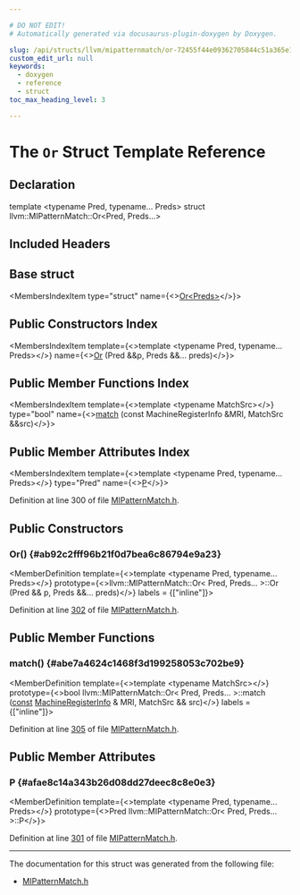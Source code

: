 ```yaml
---

# DO NOT EDIT!
# Automatically generated via docusaurus-plugin-doxygen by Doxygen.

slug: /api/structs/llvm/mipatternmatch/or-72455f44e09362705844c51a365e177c
custom_edit_url: null
keywords:
  - doxygen
  - reference
  - struct
toc_max_heading_level: 3

---
```





# The `Or` Struct Template Reference

<DoxygenPage pluginConfig={pluginConfig}>



## Declaration

<CodeBlock>template &lt;typename Pred, typename... Preds&gt;
struct llvm::MIPatternMatch::Or&lt;Pred, Preds...&gt;</CodeBlock>

## Included Headers

<IncludesList>
<IncludesListItem
  filePath="llvm/CodeGen/GlobalISel/MIPatternMatch.h"
  permalink="/docs/api/files/include/include/llvm/include/llvm/codegen/include/llvm/codegen/globalisel/mipatternmatch-h"
  isLocal="true" />
</IncludesList>

## Base struct

<MembersIndex>

<MembersIndexItem
  type="struct"
  name={<><a href="/docs/api/structs/llvm/mipatternmatch/or">Or&lt;Preds&gt;</a></>}>
</MembersIndexItem>

</MembersIndex>

## Public Constructors Index

<MembersIndex>

<MembersIndexItem
  template={<>template &lt;typename Pred, typename... Preds&gt;</>}
  name={<><a href="#ab92c2fff96b21f0d7bea6c86794e9a23">Or</a> (Pred &amp;&amp;p, Preds &amp;&amp;... preds)</>}>
</MembersIndexItem>

</MembersIndex>

## Public Member Functions Index

<MembersIndex>

<MembersIndexItem
  template={<>template &lt;typename MatchSrc&gt;</>}
  type="bool"
  name={<><a href="#abe7a4624c1468f3d199258053c702be9">match</a> (const MachineRegisterInfo &amp;MRI, MatchSrc &amp;&amp;src)</>}>
</MembersIndexItem>

</MembersIndex>

## Public Member Attributes Index

<MembersIndex>

<MembersIndexItem
  template={<>template &lt;typename Pred, typename... Preds&gt;</>}
  type="Pred"
  name={<><a href="#afae8c14a343b26d08dd27deec8c8e0e3">P</a></>}>
</MembersIndexItem>

</MembersIndex>


Definition at line 300 of file <a href="/docs/api/files/include/include/llvm/include/llvm/codegen/include/llvm/codegen/globalisel/mipatternmatch-h">MIPatternMatch.h</a>.

<SectionDefinition>

## Public Constructors

### Or() {#ab92c2fff96b21f0d7bea6c86794e9a23}

<MemberDefinition
  template={<>template &lt;typename Pred, typename... Preds&gt;</>}
  prototype={<>llvm::MIPatternMatch::Or&lt; Pred, Preds... &gt;::Or (Pred &amp;&amp; p, Preds &amp;&amp;... preds)</>}
  labels = {["inline"]}>

Definition at line <a href="/docs/api/files/include/include/llvm/include/llvm/codegen/include/llvm/codegen/globalisel/mipatternmatch-h/#l00302">302</a> of file <a href="/docs/api/files/include/include/llvm/include/llvm/codegen/include/llvm/codegen/globalisel/mipatternmatch-h">MIPatternMatch.h</a>.
</MemberDefinition>

</SectionDefinition>

<SectionDefinition>

## Public Member Functions

### match() {#abe7a4624c1468f3d199258053c702be9}

<MemberDefinition
  template={<>template &lt;typename MatchSrc&gt;</>}
  prototype={<>bool llvm::MIPatternMatch::Or&lt; Pred, Preds... &gt;::match (<a href="/docs/api/files/lib/lib/target/lib/target/aarch64/aarch64promoteconstant-cpp/#a90f8350fecae261c25be85d38b451bff">const</a> <a href="/docs/api/classes/llvm/machineregisterinfo">MachineRegisterInfo</a> &amp; MRI, MatchSrc &amp;&amp; src)</>}
  labels = {["inline"]}>

Definition at line <a href="/docs/api/files/include/include/llvm/include/llvm/codegen/include/llvm/codegen/globalisel/mipatternmatch-h/#l00305">305</a> of file <a href="/docs/api/files/include/include/llvm/include/llvm/codegen/include/llvm/codegen/globalisel/mipatternmatch-h">MIPatternMatch.h</a>.
</MemberDefinition>

</SectionDefinition>

<SectionDefinition>

## Public Member Attributes

### P {#afae8c14a343b26d08dd27deec8c8e0e3}

<MemberDefinition
  template={<>template &lt;typename Pred, typename... Preds&gt;</>}
  prototype={<>Pred llvm::MIPatternMatch::Or&lt; Pred, Preds... &gt;::P</>}>

Definition at line <a href="/docs/api/files/include/include/llvm/include/llvm/codegen/include/llvm/codegen/globalisel/mipatternmatch-h/#l00301">301</a> of file <a href="/docs/api/files/include/include/llvm/include/llvm/codegen/include/llvm/codegen/globalisel/mipatternmatch-h">MIPatternMatch.h</a>.
</MemberDefinition>

</SectionDefinition>

<hr/>

The documentation for this struct was generated from the following file:

<ul>
<li><a href="/docs/api/files/include/include/llvm/include/llvm/codegen/include/llvm/codegen/globalisel/mipatternmatch-h">MIPatternMatch.h</a></li>
</ul>

</DoxygenPage>
